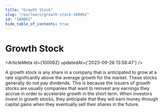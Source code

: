 ```yaml
---
title: "Growth Stock"
slug: "/en/learn/growth-stock-100062"
id: "100062"
hide_table_of_contents: true
---
```



# Growth Stock

<ArticleMeta id={100062} updatedAt={'2023-09-26 13:58:47'} />
<div className='border-solid border-b border-t-0 my-4 border-[var(--ifm-color-gray-300)]' />

A growth stock is any share in a company that is anticipated to grow at a rate significantly above the average growth for the market. These stocks generally do not pay dividends. This is because the issuers of growth stocks are usually companies that want to reinvest any earnings they accrue in order to accelerate growth in the short term. When investors invest in growth stocks, they anticipate that they will earn money through capital gains when they eventually sell their shares in the future.
